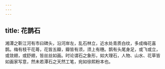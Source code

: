 ```yaml
---
---
---
```

title: 花鹊石
---



湘潭之靳江河有市曰碑头，沿河岸左，乱石林立，近水处青质白纹，多成梅花喜鹊。梅有枝干花蕚，花皆五瓣，瓣皆有须，须上有穗。鹊有头尾身足，或飞或立，或敛翅，或舒翅，皆丝丝如画。时论谓石之象形，如大理石，人物、山水、花草皆如画家写意，然未若潭石之天然工笔，宛如徐熙粉本也。